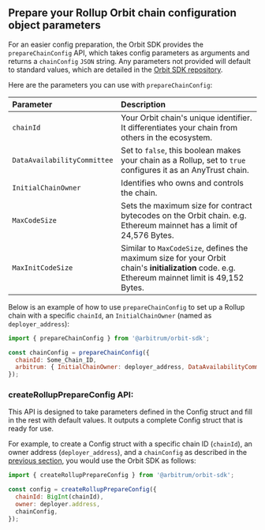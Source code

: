 ## Prepare your Rollup Orbit chain configuration object parameters

For an easier config preparation, the Orbit SDK provides the `prepareChainConfig` API, which takes config parameters as arguments and returns a `chainConfig` `JSON` string. Any parameters not provided will default to standard values, which are detailed in the [Orbit SDK repository](https://github.com/OffchainLabs/arbitrum-orbit-sdk/blob/1f251f76a55bc1081f50938b0aa9f7965660ebf7/src/prepareChainConfig.ts#L3-L31).

Here are the parameters you can use with `prepareChainConfig`:

| Parameter                   | Description                                                                                                                                     |
| :-------------------------- | :---------------------------------------------------------------------------------------------------------------------------------------------- |
| `chainId`                   | Your Orbit chain's unique identifier. It differentiates your chain from others in the ecosystem.                                                |
| `DataAvailabilityCommittee` | Set to `false`, this boolean makes your chain as a Rollup, set to `true` configures it as an AnyTrust chain.                                    |
| `InitialChainOwner`         | Identifies who owns and controls the chain.                                                                                                     |
| `MaxCodeSize  `             | Sets the maximum size for contract bytecodes on the Orbit chain. e.g. Ethereum mainnet has a limit of 24,576 Bytes.                             |
| `MaxInitCodeSize`           | Similar to `MaxCodeSize`, defines the maximum size for your Orbit chain's **initialization** code. e.g. Ethereum mainnet limit is 49,152 Bytes. |

Below is an example of how to use `prepareChainConfig` to set up a Rollup chain with a specific `chainId`, an `InitialChainOwner` (named as `deployer_address`):

```js
import { prepareChainConfig } from '@arbitrum/orbit-sdk';

const chainConfig = prepareChainConfig({
  chainId: Some_Chain_ID,
  arbitrum: { InitialChainOwner: deployer_address, DataAvailabilityCommittee: false },
});
```
### createRollupPrepareConfig API:

This API is designed to take parameters defined in the Config struct and fill in the rest with default values. It outputs a complete Config struct that is ready for use.

For example, to create a Config struct with a specific chain ID (`chainId`), an owner address (`deployer_address`), and a `chainConfig` as described in the [previous section](#chain-config-parameter), you would use the Orbit SDK as follows:

```js
import { createRollupPrepareConfig } from '@arbitrum/orbit-sdk';

const config = createRollupPrepareConfig({
  chainId: BigInt(chainId),
  owner: deployer.address,
  chainConfig,
});
```

